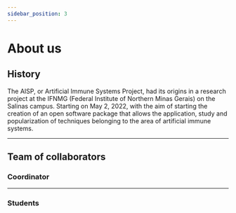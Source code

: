 ```yaml
---
sidebar_position: 3
---
```



# About us

## History

The AISP, or Artificial Immune Systems Project, had its origins in a research project at the IFNMG (Federal Institute of Northern Minas Gerais) on the Salinas campus. Starting on May 2, 2022, with the aim of starting the creation of an open software package that allows the application, study and popularization of techniques belonging to the area of artificial immune systems.

---

## Team of collaborators

### Coordinator

<div className="row padding-horiz--md">
    
<TeamUser 
    name='Alison Zille Lopes'
    date='2022'
    githubUrl='https://github.com/alisonzille'
    lattesUrl='http://lattes.cnpq.br/3294097090760981'
/>

</div>

---

### Students

<div className="row padding-horiz--md">

<TeamUser 
    name='João Paulo'
    date='2022-2023'
    description="I was tasked with implementing version 0.1, which features the BNSA and RNSA negative selection classes, including fixed and variable radius versions."
    githubUrl='https://github.com/Joao-Paulo-Silva'
    lattesUrl='http://lattes.cnpq.br/2561057724411407'
/>

</div>